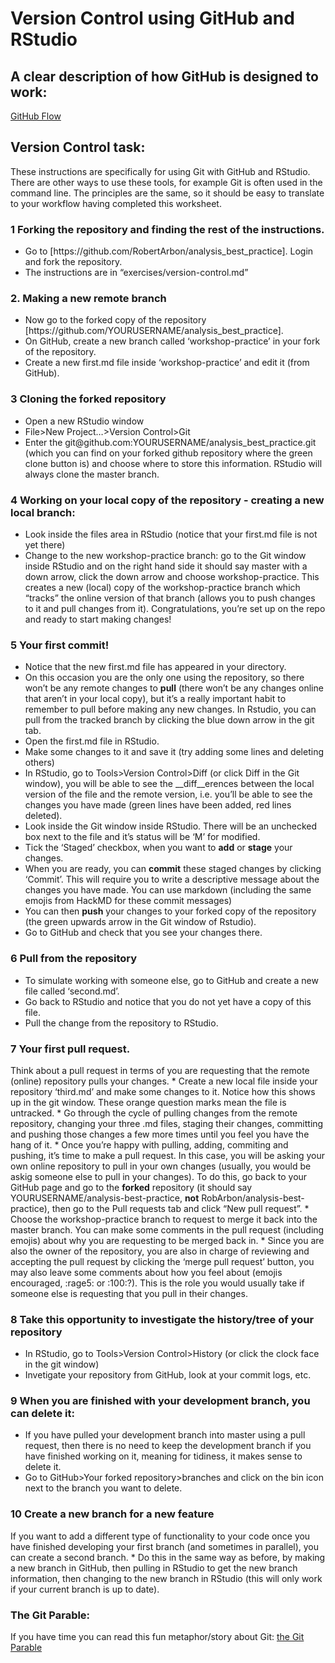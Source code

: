 Version Control using GitHub and RStudio
========================================================
## A clear description of how GitHub is designed to work:
[GitHub Flow](https://guides.github.com/introduction/flow/)

## Version Control task:
These instructions are specifically for using Git with GitHub and RStudio. There are other ways to use these tools, for example Git is often used in the command line. The principles are the same, so it should be easy to translate to your workflow having completed this worksheet.

### 1 Forking the repository and finding the rest of the instructions.
* Go to [https://github.com/RobertArbon/analysis_best_practice]. Login and fork the repository.
* The instructions are in "exercises/version-control.md"

### 2. Making a new remote branch
* Now go to the forked copy of the repository [https://github.com/YOURUSERNAME/analysis_best_practice].
* On GitHub, create a new branch called 'workshop-practice' in your fork of the repository.
* Create a new first.md file inside 'workshop-practice' and edit it (from GitHub).

### 3 Cloning the forked repository
* Open a new RStudio window
* File>New Project...>Version Control>Git
* Enter the git@github.com:YOURUSERNAME/analysis_best_practice.git (which you can find on your forked github repository where the green clone button is) and choose where to store this information. RStudio will always clone the master branch.

### 4 Working on your local copy of the repository - creating a new local branch:
* Look inside the files area in RStudio (notice that your first.md file is not yet there)
* Change to the new workshop-practice branch: go to the Git window inside RStudio and on the right hand side it should say master with a down arrow, click the down arrow and choose workshop-practice. This creates a new (local) copy of the workshop-practice branch which "tracks" the online version of that branch (allows you to push changes to it and pull changes from it). 
Congratulations, you're set up on the repo and ready to start making changes!

### 5 Your first commit!
* Notice that the new first.md file has appeared in your directory.
* On this occasion you are the only one using the repository, so there won't be any remote changes to __pull__ (there won't be any changes online that aren't in your local copy), but it's a really important habit to remember to pull before making any new changes. In Rstudio, you can pull from the tracked branch by clicking the blue down arrow in the git tab.
* Open the first.md file in RStudio.
* Make some changes to it and save it (try adding some lines and deleting others)
* In RStudio, go to Tools>Version Control>Diff (or click Diff in the Git window), you will be able to see the __diff__erences between the local version of the file and the remote version, i.e. you'll be able to see the changes you have made (green lines have been added, red lines deleted).
* Look inside the Git window inside RStudio. There will be an unchecked box next to the file and it's status will be 'M' for modified. 
* Tick the 'Staged' checkbox, when you want to __add__ or __stage__ your changes. 
* When you are ready, you can __commit__ these staged changes by clicking 'Commit'. This will require you to write a descriptive message about the changes you have made. You can use markdown (including the same emojis from HackMD for these commit messages)
* You can then __push__ your changes to your forked copy of the repository (the green upwards arrow in the Git window of Rstudio).
* Go to GitHub and check that you see your changes there.

### 6 Pull from the repository
* To simulate working with someone else, go to GitHub and create a new file called 'second.md'.
* Go back to RStudio and notice that you do not yet have a copy of this file.
* Pull the change from the repository to RStudio.

### 7 Your first pull request.
Think about a pull request in terms of you are requesting that the remote (online) repository pulls your changes.
* Create a new local file inside your repository 'third.md' and make some changes to it. Notice how this shows up in the git window. These orange question marks mean the file is untracked. 
* Go through the cycle of pulling changes from the remote repository, changing your three .md files, staging their changes, committing and pushing those changes a few more times until you feel you have the hang of it.
* Once you're happy with pulling, adding, commiting and pushing, it's time to make a pull request. In this case, you will be asking your own online repository to pull in your own changes (usually, you would be askig someone else to pull in your changes). To do this, go back to your GitHub page and go to the __forked__ repository (it should say YOURUSERNAME/analysis-best-practice, __not__ RobArbon/analysis-best-practice), then go to the Pull requests tab and click "New pull request".
* Choose the workshop-practice branch to request to merge it back into the master branch. You can make some comments in the pull request (including emojis) about why you are requesting to be merged back in.
* Since you are also the owner of the repository, you are also in charge of reviewing and accepting the pull request by clicking the 'merge pull request' button, you may also leave some comments about how you feel about (emojis encouraged, :rage5: or :100:?). This is the role you would usually take if someone else is requesting that you pull in their changes.

### 8 Take this opportunity to investigate the history/tree of your repository
* In RStudio, go to Tools>Version Control>History (or click the clock face in the git window)
* Invetigate your repository from GitHub, look at your commit logs, etc.

### 9 When you are finished with your development branch, you can delete it:
* If you have pulled your development branch into master using a pull request, then there is no need to keep the development branch if you have finished working on it, meaning for tidiness, it makes sense to delete it.
* Go to GitHub>Your forked repository>branches and click on the bin icon next to the branch you want to delete.

### 10 Create a new branch for a new feature
If you want to add a different type of functionality to your code once you have finished developing your first branch (and sometimes in parallel), you can create a second branch.
* Do this in the same way as before, by making a new branch in GitHub, then pulling in RStudio to get the new branch information, then changing to the new branch in RStudio (this will only work if your current branch is up to date).

### The Git Parable:
If you have time you can read this fun metaphor/story about Git: [the Git Parable](http://tom.preston-werner.com/2009/05/19/the-git-parable.html)